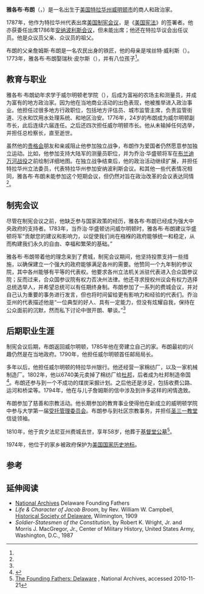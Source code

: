 '''雅各布·布朗'''（{{lang-en|Jacob Broom}}，{{bd|1752年|10月17日|1810年|4月25日}}）是一名出生于[[美国|美国]][[特拉华州|特拉华州]][[威明顿市|威明顿市]]的商人和政治家。

1787年，他作为特拉华州代表出席[[美国制宪会议|美国制宪会议]]，是《[[美国宪法|美国宪法]]》的签署者。他亦获委任出席1786年[[安纳波利斯会议|安纳波利斯会议]]，但未能出席；他还在特拉华议会出任议员。他是众议员{{link-en|詹姆斯·M·布鲁姆|James M. Broom}}父亲、众议员{{link-en|雅各布·布朗 (众议员)|Jacob Broom (congressman)|雅各布·布朗}}的祖父。

布朗的父亲詹姆斯·布朗是一名农民出身的铁匠，他的母亲是埃丝特·威利斯（{{lang|en|Esther Willis}}）。1773年，雅各布·布朗娶瑞秋·皮尔斯（{{lang|en|Rachel Pierce}}），并有八位孩子<ref name=NatArch/>。

==教育与职业==
雅各布·布朗幼年求学于威尔明顿老学院（{{lang|en|Wilmington's old Academy}}），后成为富裕的农场主和测量员，并成为富有的地方政治家。因为他在当地商业活动的出色表现，他被推举进入政治事业。他担任过很多地方行政职位，包括地方评估员、城市监管主席，负责监管街道、污水和饮用水处理系统、和地区治安。1776年，24岁的布朗成为威尔明顿副市长，此后连续六届连任。之后还四次担任威尔明顿市长。他从未输掉任何选举，并担任总检察长，直至逝世。

虽然他的[[贵格会|贵格会]]朋友和亲戚阻止他参加独立战争，布朗作为爱国者仍然愿意参加独立运动。比如，他参加支持大陆军的测量员职位，并为乔治·华盛顿将军在[[布兰迪万河战役|布兰迪万河战役]]之前绘制详细地图。在独立战争结束后，他的政治活动继续扩展，并担任特拉华州立法委员，代表特拉华州参加安纳波利斯会议。和其他一些代表情况相同，雅各布·布朗未能参加这个短期会议，但仍然对旨在政治改革的会议表达同情<ref name=NatArch/>。

==制宪会议==
尽管在制宪会议之前，他缺乏参与国家政策的经历，雅各布·布朗已经成为强大中央政府的支持者。1783年，当乔治·华盛顿访问威尔明顿时，雅各布·布朗建议华盛顿将军“贡献您的建议和影响力，以促使我们尚在襁褓的政府能够统一和稳定，从而构建我们永久的自由、幸福和繁荣的基础。”

雅各布·布朗带着他的理念来到了费城，制宪会议期间，他坚持投票支持一些措施，以确保建立一个强大的政府能够满足各州的需要。他赞同一个九年制的参议院，其中各州能够有平等的代表权。他要求各州立法机关派驻代表进入合众国参议院；反而过来，合众国参议院有权力否决州法律。他还寻求授权州议会有权力选择总统选举人，并希望总统可以有任期终身制。布朗参加了一系列的费城会议，并对自己认为重要的事务进行发言，但也将时间留给更有影响力和经验的代表们。乔治亚州的代表{{link-en|威廉·皮尔斯 (政治家)|William Pierce (politician)|威廉·皮尔斯}}描述他是“一位典型的好人、具有一定能力，但没有炫耀自我，保持在公众面前的沉默，然而私下讨论中很开朗、攀谈。”<ref name=NatArch/>

==后期职业生涯==
制宪会议后期，布朗返回威尔明顿，1785年他在{{link-en|布兰迪万河|Brandywine Creek (Christina River)}}旁建立自己的家。布朗最初的兴趣仍然是在当地政府。1790年，他担任威尔明顿首任邮局局长。

多年以后，他担任威尔明顿的特拉华州银行。他还经营一家棉纺厂，以及一家机械制造厂。1802年，他以6740美元卖掉了棉纺厂给[[杜邦|杜邦]]，后者成为杜邦制造帝国<ref>{{cite journal|author=Sandy Smith|title=DuPont's CEO Takes the Leadership Role in Safety: At DuPont, Which Started as a Gunpowder Manufacturer in 1802 and Began Diversifying into Other Products in 1880, Safety Has Always Had Paramount Importance|journal=Occupational Hazards|date=September 2003|volume=65|issue=9|url=http://www.questia.com/read/1G1-108792155}}</ref>。布朗还参与到一个不成功的煤炭采掘计划。之后他还是涉足{{link-en|内部改进|internal improvements}}，包括收费公路、运河和桥梁等。1794年，他在与儿子詹姆斯的信中涉及到许多这样的闲情逸致。

布朗参加了慈善和宗教活动。他长期参加的教育事业使得他在新成立的威明顿学院中参与大学第一届[[受托管理委员会|受托管理委员会]]。布朗参与到社区宗教事务，并担任[[圣三一教堂|圣三一教堂]]信徒领袖。

1810年，他于宾夕法尼亚州费城去世，享年58岁，他葬于[[基督堂公墓|基督堂公墓]]<ref name=NatArch>[http://www.archives.gov/exhibits/charters/constitution_founding_fathers_delaware.html The Founding Fathers: Delaware] {{Wayback|url=http://www.archives.gov/exhibits/charters/constitution_founding_fathers_delaware.html |date=20160926125750 }}, National Archives, accessed 2010-11-21</ref>。

1974年，他位于{{link-en|布兰迪万河|Brandywine}}的家乡{{link-en|雅各布·布朗房子|Jacob Broom House}}被政府保护为[[美国国家历史地标|美国国家历史地标]]。

==参考==
{{reflist}}

==延伸阅读==
*[http://www.archives.gov/exhibits/charters/constitution_founding_fathers_delaware.html National Archives] {{Wayback|url=http://www.archives.gov/exhibits/charters/constitution_founding_fathers_delaware.html |date=20160926125750 }} Delaware Founding Fathers
*''Life & Character of Jacob Broom'', by Rev. William W. Campbell, [[Historical_Society_of_Delaware|Historical Society of Delaware]], Wilmington, 1909
*''Soldier-Statesmen of the Constitution'', by Robert K. Wright, Jr. and Morris J. MacGregor, Jr., Center of Military History, United States Army, Washington, D.C., 1987
{{美国宪法签署人}}
{{Authority control}}

{{DEFAULTSORT:Broom, Jacob}}